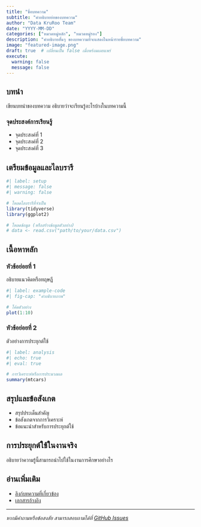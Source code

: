 ```yaml
---
title: "ชื่อบทความ"
subtitle: "คำอธิบายย่อของบทความ"
author: "Data KruRoo Team"
date: "YYYY-MM-DD"
categories: ["หมวดหมู่หลัก", "หมวดหมู่รอง"]
description: "คำอธิบายสั้นๆ ของบทความที่จะแสดงในหน้ารายชื่อบทความ"
image: "featured-image.png"
draft: true  # เปลี่ยนเป็น false เมื่อพร้อมเผยแพร่
execute:
  warning: false
  message: false
---
```


## บทนำ

เขียนบทนำของบทความ อธิบายว่าจะเรียนรู้อะไรบ้างในบทความนี้

### จุดประสงค์การเรียนรู้

- จุดประสงค์ที่ 1
- จุดประสงค์ที่ 2  
- จุดประสงค์ที่ 3

## เตรียมข้อมูลและไลบรารี

```r
#| label: setup
#| message: false
#| warning: false

# โหลดไลบรารีที่จำเป็น
library(tidyverse)
library(ggplot2)

# โหลดข้อมูล (หรือสร้างข้อมูลตัวอย่าง)
# data <- read.csv("path/to/your/data.csv")
```

## เนื้อหาหลัก

### หัวข้อย่อยที่ 1

อธิบายแนวคิดหรือทฤษฎี

```r
#| label: example-code
#| fig-cap: "คำอธิบายภาพ"

# โค้ดตัวอย่าง
plot(1:10)
```

### หัวข้อย่อยที่ 2

ตัวอย่างการประยุกต์ใช้

```r
#| label: analysis
#| echo: true
#| eval: true

# การวิเคราะห์หรือการประมวลผล
summary(mtcars)
```

## สรุปและข้อสังเกต

- สรุปประเด็นสำคัญ
- ข้อสังเกตจากการวิเคราะห์
- ข้อแนะนำสำหรับการประยุกต์ใช้

## การประยุกต์ใช้ในงานจริง

อธิบายว่าความรู้นี้สามารถนำไปใช้ในงานการศึกษาอย่างไร

## อ่านเพิ่มเติม

- [ลิงก์บทความที่เกี่ยวข้อง]()
- [เอกสารอ้างอิง]()

---

*หากมีคำถามหรือข้อสงสัย สามารถสอบถามได้ที่ [GitHub Issues](https://github.com/datakruroo/datakruroo.github.io/issues)*